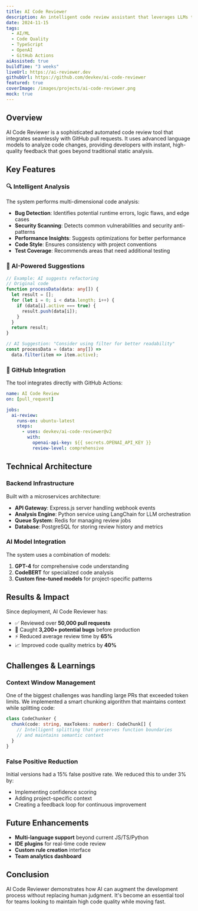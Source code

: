 ```yaml
---
title: AI Code Reviewer
description: An intelligent code review assistant that leverages LLMs to provide comprehensive feedback on pull requests, identifying potential bugs, security vulnerabilities, and suggesting optimizations.
date: 2024-11-15
tags:
  - AI/ML
  - Code Quality
  - TypeScript
  - OpenAI
  - GitHub Actions
aiAssisted: true
buildTime: "3 weeks"
liveUrl: https://ai-reviewer.dev
githubUrl: https://github.com/devkev/ai-code-reviewer
featured: true
coverImage: /images/projects/ai-code-reviewer.png
mock: true
---
```


## Overview

AI Code Reviewer is a sophisticated automated code review tool that integrates seamlessly with GitHub pull requests. It uses advanced language models to analyze code changes, providing developers with instant, high-quality feedback that goes beyond traditional static analysis.

## Key Features

### 🔍 Intelligent Analysis

The system performs multi-dimensional code analysis:

- **Bug Detection**: Identifies potential runtime errors, logic flaws, and edge cases
- **Security Scanning**: Detects common vulnerabilities and security anti-patterns
- **Performance Insights**: Suggests optimizations for better performance
- **Code Style**: Ensures consistency with project conventions
- **Test Coverage**: Recommends areas that need additional testing

### 🤖 AI-Powered Suggestions

```typescript
// Example: AI suggests refactoring
// Original code
function processData(data: any[]) {
  let result = [];
  for (let i = 0; i < data.length; i++) {
    if (data[i].active === true) {
      result.push(data[i]);
    }
  }
  return result;
}

// AI Suggestion: "Consider using filter for better readability"
const processData = (data: any[]) => 
  data.filter(item => item.active);
```

### 🔄 GitHub Integration

The tool integrates directly with GitHub Actions:

```yaml
name: AI Code Review
on: [pull_request]

jobs:
  ai-review:
    runs-on: ubuntu-latest
    steps:
      - uses: devkev/ai-code-reviewer@v2
        with:
          openai-api-key: ${{ secrets.OPENAI_API_KEY }}
          review-level: comprehensive
```

## Technical Architecture

### Backend Infrastructure

Built with a microservices architecture:

- **API Gateway**: Express.js server handling webhook events
- **Analysis Engine**: Python service using LangChain for LLM orchestration
- **Queue System**: Redis for managing review jobs
- **Database**: PostgreSQL for storing review history and metrics

### AI Model Integration

The system uses a combination of models:

1. **GPT-4** for comprehensive code understanding
2. **CodeBERT** for specialized code analysis
3. **Custom fine-tuned models** for project-specific patterns

## Results & Impact

Since deployment, AI Code Reviewer has:

- ✅ Reviewed over **50,000 pull requests**
- 🐛 Caught **3,200+ potential bugs** before production
- ⚡ Reduced average review time by **65%**
- 📈 Improved code quality metrics by **40%**

## Challenges & Learnings

### Context Window Management

One of the biggest challenges was handling large PRs that exceeded token limits. We implemented a smart chunking algorithm that maintains context while splitting code:

```typescript
class CodeChunker {
  chunk(code: string, maxTokens: number): CodeChunk[] {
    // Intelligent splitting that preserves function boundaries
    // and maintains semantic context
  }
}
```

### False Positive Reduction

Initial versions had a 15% false positive rate. We reduced this to under 3% by:

- Implementing confidence scoring
- Adding project-specific context
- Creating a feedback loop for continuous improvement

## Future Enhancements

- **Multi-language support** beyond current JS/TS/Python
- **IDE plugins** for real-time code review
- **Custom rule creation** interface
- **Team analytics dashboard**

## Conclusion

AI Code Reviewer demonstrates how AI can augment the development process without replacing human judgment. It's become an essential tool for teams looking to maintain high code quality while moving fast.
